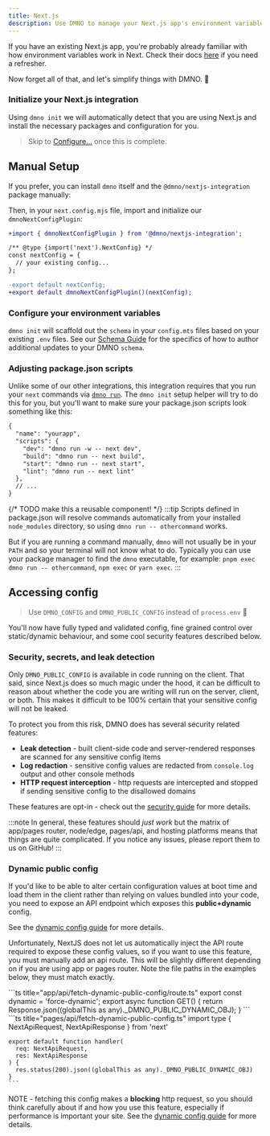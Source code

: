 ```yaml
---
title: Next.js
description: Use DMNO to manage your Next.js app's environment variables for static, hybrid, and server-side rendering.
---
```



If you have an existing Next.js app, you're probably already familiar with how environment variables work in Next. Check their docs [here](https://nextjs.org/docs/app/building-your-application/configuring/environment-variables) if you need a refresher. 

Now forget all of that, and let's simplify things with DMNO. 🥳

### Initialize your Next.js integration

Using `dmno init` we will automatically detect that you are using Next.js and install the necessary packages and configuration for you.

<TabbedCode dynamicExec="dmno init" />

>Skip to [Configure...](#configure-your-environment-variables) once this is complete.

## Manual Setup

If you prefer, you can install `dmno` itself and the `@dmno/nextjs-integration` package manually:

<TabbedCode packageName="@dmno/nextjs-integration dmno" />

Then, in your `next.config.mjs` file, import and initialize our `dmnoNextConfigPlugin`:

```diff lang="js"
+import { dmnoNextConfigPlugin } from '@dmno/nextjs-integration';

/** @type {import('next').NextConfig} */
const nextConfig = {
  // your existing config...
};

-export default nextConfig;
+export default dmnoNextConfigPlugin()(nextConfig);
```


### Configure your environment variables

`dmno init` will scaffold out the `schema` in your `config.mts` files based on your existing `.env` files. See our [Schema Guide](/docs/guides/schema/) for the specifics of how to author additional updates to your DMNO `schema`. 


### Adjusting package.json scripts
Unlike some of our other integrations, this integration requires that you run your `next` commands via [`dmno run`](/docs/reference/cli/run/). The `dmno init` setup helper will try to do this for you, but you'll want to make sure your package.json scripts look something like this:

```diff lang="json" title="package.json" ins=/(dmno run (-w )?-- )/
{
  "name": "yourapp",
  "scripts": {
    "dev": "dmno run -w -- next dev",
    "build": "dmno run -- next build",
    "start": "dmno run -- next start",
    "lint": "dmno run -- next lint"
  },
  // ...
}
```

{/* TODO make this a reusable component! */}
:::tip
Scripts defined in package.json will resolve commands automatically from your installed `node_modules` directory, so using `dmno run -- othercommand` works.

But if you are running a command manually, `dmno` will not usually be in your `PATH` and so your terminal will not know what to do. Typically you can use your package manager to find the `dmno` executable, for example: `pnpm exec dmno run -- othercommand`, `npm exec` or `yarn exec`.
:::


## Accessing config

> Use `DMNO_CONFIG` and `DMNO_PUBLIC_CONFIG` instead of `process.env` 🎉

You'll now have fully typed and validated config, fine grained control over static/dynamic behaviour, and some cool security features described below.

### Security, secrets, and leak detection

Only `DMNO_PUBLIC_CONFIG` is available in code running on the client. That said, since Next.js does so much magic under the hood, it can be difficult to reason about whether the code you are writing will run on the server, client, or both. This makes it difficult to be 100% certain that your sensitive config will not be leaked.

To protect you from this risk, DMNO does has several security related features:
- **Leak detection** - built client-side code and server-rendered responses are scanned for any sensitive config items
- **Log redaction** - sensitive config values are redacted from `console.log` output and other console methods
- **HTTP request interception** - http requests are intercepted and stopped if sending sensitive config to the disallowed domains

These features are opt-in - check out the [security guide](/docs/get-started/security/) for more details.

:::note
In general, these features should _just work_ but the matrix of app/pages router, node/edge, pages/api, and hosting platforms means that things are quite complicated. If you notice any issues, please <BugReportLink label='integrations/nextjs'>report them to us on GitHub</BugReportLink>!
:::

### Dynamic public config

If you'd like to be able to alter certain configuration values at boot time and load them in the client rather than relying on values bundled into your code, you need to expose an API endpoint which exposes this **public+dynamic** config. 

See the [dynamic config guide](/docs/guides/dynamic-config/) for more details.

Unfortunately, NextJS does not let us automatically inject the API route required to expose these config values, so if you want to use this feature, you must manually add an api route. This will be slightly different depending on if you are using app or pages router. Note the file paths in the examples below, they must match exactly.

<Tabs syncKey="nextjs-router-type">
  <TabItem label="App Router">
    ```ts title="app/api/fetch-dynamic-public-config/route.ts"
    export const dynamic = 'force-dynamic';
    export async function GET() {
      return Response.json((globalThis as any)._DMNO_PUBLIC_DYNAMIC_OBJ);
    }
    ```
  </TabItem>
  <TabItem label="Pages Router">
    ```ts title="pages/api/fetch-dynamic-public-config.ts"
    import type { NextApiRequest, NextApiResponse } from 'next'
    
    export default function handler(
      req: NextApiRequest,
      res: NextApiResponse
    ) {
      res.status(200).json((globalThis as any)._DMNO_PUBLIC_DYNAMIC_OBJ)
    }
    ```
  </TabItem>
</Tabs>

NOTE - fetching this config makes a **blocking** http request, so you should think carefully about if and how you use this feature, especially if performance is important your site. See the [dynamic config guide](/docs/guides/dynamic-config/) for more details.
